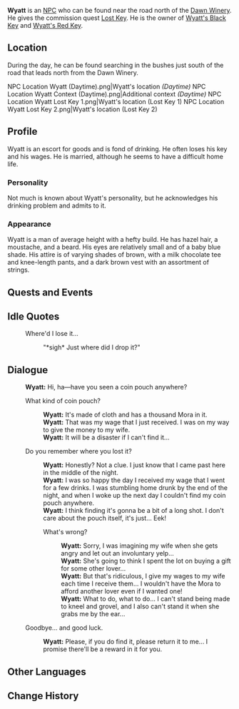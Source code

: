{{Character Infobox
|region           = Mondstadt
|image            = NPC Wyatt.png
|type             = NPC
}}
'''Wyatt''' is an [[NPC]] who can be found near the road north of the [[Dawn Winery]]. He gives the commission quest [[Lost Key]]. He is the owner of [[Wyatt's Black Key]] and [[Wyatt's Red Key]].

==Location==
During the day, he can be found searching in the bushes just south of the road that leads north from the Dawn Winery.

<gallery>
NPC Location Wyatt (Daytime).png|Wyatt's location ''(Daytime)''
NPC Location Wyatt Context (Daytime).png|Additional context ''(Daytime)''
NPC Location Wyatt Lost Key 1.png|Wyatt's location (Lost Key 1)
NPC Location Wyatt Lost Key 2.png|Wyatt's location (Lost Key 2)
</gallery>

==Profile==
<!-- detailed story/lore information goes here -->
Wyatt is an escort for goods and is fond of drinking. He often loses his key and his wages. He is married, although he seems to have a difficult home life.

===Personality===
Not much is known about Wyatt's personality, but he acknowledges his drinking problem and admits to it.

===Appearance===
Wyatt is a man of average height with a hefty build. He has hazel hair, a moustache, and a beard. His eyes are relatively small and of a baby blue shade. His attire is of varying shades of brown, with a milk chocolate tee and knee-length pants, and a dark brown vest with an assortment of strings.

==Quests and Events==
{{Quests and Events}}

==Idle Quotes==
{{Dialogue start}}
: {{DIcon|Idle}} Where'd I lose it...
:: {{A|VO Wyatt 01.ogg}} "*sigh* Just where did I drop it?"
{{Dialogue end}}

==Dialogue==
{{Dialogue start}}
:'''Wyatt:''' Hi, ha&mdash;have you seen a coin pouch anywhere?
:{{DIcon}} What kind of coin pouch?
::'''Wyatt:''' It's made of cloth and has a thousand Mora in it.
::'''Wyatt:''' That was my wage that I just received. I was on my way to give the money to my wife.
::'''Wyatt:''' It will be a disaster if I can't find it...
:{{DIcon}} Do you remember where you lost it?
::'''Wyatt:''' Honestly? Not a clue. I just know that I came past here in the middle of the night.
::'''Wyatt:''' I was so happy the day I received my wage that I went for a few drinks. I was stumbling home drunk by the end of the night, and when I woke up the next day I couldn't find my coin pouch anywhere.
::'''Wyatt:''' I think finding it's gonna be a bit of a long shot. I don't care about the pouch itself, it's just... Eek!
::{{DIcon}} What's wrong?
:::'''Wyatt:''' Sorry, I was imagining my wife when she gets angry and let out an involuntary yelp...
:::'''Wyatt:''' She's going to think I spent the lot on buying a gift for some other lover...
:::'''Wyatt:''' But that's ridiculous, I give my wages to my wife each time I receive them... I wouldn't have the Mora to afford another lover even if I wanted one!
:::'''Wyatt:''' What to do, what to do... I can't stand being made to kneel and grovel, and I also can't stand it when she grabs me by the ear...
:{{DIcon}} Goodbye... and good luck.
::'''Wyatt:''' Please, if you do find it, please return it to me... I promise there'll be a reward in it for you.
{{Dialogue end}}

==Other Languages==
{{Other Languages|default_hidden = 1
|en      = Wyatt
|zhs     = 怀尔德
|zhs_rm  = Huái'ěrdé
|zht     = 懷爾德
|zht_rm  = Huái'ěrdé
|ja      = ワイアット
|ja_rm   = Waiatto
|ko      = 와이엇
|ko_rm   = Waieot
|es      = Wyatt
|fr      = Wyatt
|ru      = Уайатт
|th      = Wyatt
|vi      = Wyatt
|de      = Wyatt
|id      = Wyatt
|pt      = Wyatt
|tr      = Wyatt
|it      = Wyatt
}}

==Change History==
{{Change History|1.0}}